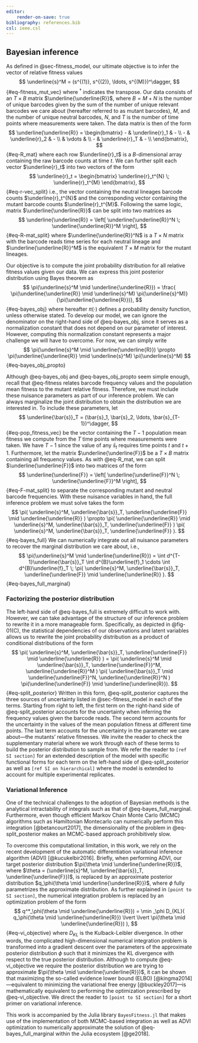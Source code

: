 ```yaml
---
editor:
    render-on-save: true
bibliography: references.bib
csl: ieee.csl
---
```

## Bayesian inference {#sec-bayesian_inference}

As defined in @sec-fitness_model, our ultimate objective is to infer the vector
of relative fitness values
$$
\underline{s}^M = (s^{(1)}, s^{(2)}, \ldots, s^{(M)})^\dagger,
$${#eq-fitness_mut_vec}
where $^\dagger$ indicates the transpose. Our data consists of an $T \times B$
matrix $\underline{\underline{R}}$, where $B = M + N$ is the number of unique
barcodes given by the sum of the number of unique relevant barcodes we care
about (hereafter referred to as mutant barcodes), $M$, and the number of unique
neutral barcodes, $N$, and $T$ is the number of time points where measurements
were taken. The data matrix is then of the form
$$
\underline{\underline{R}} = \begin{bmatrix}
- & \underline{r}_1 & - \\
- & \underline{r}_2 & - \\
 & \vdots & \\
- & \underline{r}_T & - \\
\end{bmatrix},
$${#eq-R_mat}
where each row $\underline{r}_t$ is a $B$-dimensional array containing the
raw barcode counts at time $t$. We can further split each vector
$\underline{r}_t$ into two vectors of the form
$$
\underline{r}_t = \begin{bmatrix}
\underline{r}_t^{N} \;
\underline{r}_t^{M}
\end{bmatrix},
$${#eq-r-vec_split}
i.e., the vector containing the neutral lineages barcode counts
$\underline{r}_t^{N}$ and the corresponding vector containing the mutant barcode
counts $\underline{r}_t^{M}$. Following the same logic, matrix
$\underline{\underline{R}}$ can be split into two matrices as
$$
\underline{\underline{R}} = \left[ 
\underline{\underline{R}}^N \; \underline{\underline{R}}^M
\right],
$${#eq-R-mat_split}
where $\underline{\underline{R}}^N$ is a $T \times N$ matrix with the
barcode reads time series for each neutral lineage and
$\underline{\underline{R}}^M$ is the equivalent $T \times M$ matrix for the
mutant lineages.


Our objective is to compute the joint probability
distribution for all relative fitness values given our data. We can express this 
joint posterior distribution using Bayes theorem as
$$
\pi(\underline{s}^M \mid \underline{\underline{R}}) = \frac{
\pi(\underline{\underline{R}} \mid \underline{s}^M) 
\pi(\underline{s}^M)}
{\pi(\underline{\underline{R}})},
$${#eq-bayes_obj}
where hereafter $\pi(\cdot)$ defines a probability density function, unless
otherwise stated. To develop our model, we can ignore the denominator on the
right-hand side of @eq-bayes_obj, since it serves as a normalization constant
that does not depend on our parameter of interest. However, computing this 
normalization constant represents a major challenge we will have to overcome. 
For now, we can simply write
$$
\pi(\underline{s}^M \mid \underline{\underline{R}}) \propto
\pi(\underline{\underline{R}} \mid \underline{s}^M) 
\pi(\underline{s}^M)
$${#eq-bayes_obj_propto}

Although @eq-bayes_obj and @eq-bayes_obj_propto seem simple enough, recall that
@eq-fitness relates barcode frequency values and the population mean fitness to
the mutant relative fitness. Therefore, we must include these nuisance
parameters as part of our inference problem. We can always marginalize the joint
distribution to obtain the distribution we are interested in. To include these
parameters, let 
$$
\underline{\bar{s}}_T = (\bar{s}_1, \bar{s}_2, \ldots, \bar{s}_{T-1})^\dagger,
$${#eq-pop_fitness_vec}
be the vector containing the $T-1$ population mean fitness we compute from the
$T$ time points where measurements were taken. We have $T-1$ since the value
of any $\bar{s}_t$ requires time points $t$ and $t+1$. Furthermore, let the
matrix $\underline{\underline{F}}$ be a $T \times B$ matrix containing all
frequency values. As with @eq-R_mat, we can split $\underline{\underline{F}}$
into two matrices of the form
$$
\underline{\underline{F}} = \left[ 
\underline{\underline{F}}^N \; \underline{\underline{F}}^M
\right],
$${#eq-F-mat_split}
to separate the corresponding mutant and neutral barcode frequencies. With these
nuisance variables in hand, the full inference problem we must solve takes the
form
$$
\pi(
    \underline{s}^M, \underline{\bar{s}}_T, \underline{\underline{F}} \mid
    \underline{\underline{R}}
) \propto
\pi(
    \underline{\underline{R}} \mid
    \underline{s}^M, \underline{\bar{s}}_T, \underline{\underline{F}}
)
\pi(
    \underline{s}^M, \underline{\bar{s}}_T, \underline{\underline{F}}
).
$${#eq-bayes_full}
We can numerically integrate out all nuisance parameters to recover the marginal
distribution we care about, i.e.,
$$
\pi(\underline{s}^M \mid \underline{\underline{R}}) =
\int d^{T-1}\underline{\bar{s}}_T
\int d^{B}\underline{f}_1 \cdots
\int d^{B}\underline{f}_T
\;
\pi(
    \underline{s}^M, \underline{\bar{s}}_T, \underline{\underline{F}} \mid
    \underline{\underline{R}}
).
$${#eq-bayes_full_marginal}

### Factorizing the posterior distribution {#seq-split_posterior}

The left-hand side of @eq-bayes_full is extremely difficult to work with.
However, we can take advantage of the structure of our inference problem to
rewrite it in a more manageable form. Specifically, as depicted in @fig-01(C),
the statistical dependencies of our observations and latent variables allows us
to rewrite the joint probability distribution as a product of conditional
distributions of the form
$$
\pi(
    \underline{s}^M, \underline{\bar{s}}_T, \underline{\underline{F}} \mid
    \underline{\underline{R}}
) =
\pi(
    \underline{s}^M \mid \underline{\bar{s}}_T, \underline{\underline{F}}^M,
    \underline{\underline{R}}^M
)
\pi(
    \underline{\bar{s}}_T \mid \underline{\underline{F}}^N,
    \underline{\underline{R}}^N
)
\pi(\underline{\underline{F}} \mid \underline{\underline{R}}).
$${#eq-split_posterior}
Written in this form, @eq-split_posterior captures the three sources of 
uncertainty listed in @sec-fitness_model in each of the terms. Starting from
right to left, the first term on the right-hand side of @eq-split_posterior
accounts for the uncertainty when inferring the frequency values given the
barcode reads. The second term accounts for the uncertainty in the values of
the mean population fitness at different time points. The last term accounts for
the uncertainty in the parameter we care about---the mutants' relative
fitnesses. We invite the reader to check the supplementary material where we
work through each of these terms to build the posterior distribution to sample
from. We refer the reader to `[ref SI section]` for an extended description of
the model with specific functional forms for each term on the left-hand side of
@eq-split_posterior as well as `[ref SI on hierarchical]` where the model is
extended to account for multiple experimental replicates.

### Variational Inference

One of the technical challenges to the adoption of Bayesian methods is the
analytical intractability of integrals such as that of @eq-bayes_full_marginal.
Furthermore, even though efficient Markov Chain Monte Carlo (MCMC) algorithms
such as Hamiltonian Montecarlo can numerically perform this integration
[@betancourt2017], the dimensionality of the problem in @eq-split_posterior makes
an MCMC-based approach prohibitively slow.

To overcome this computational limitation, in this work, we rely on the recent
development of the automatic differentiation variational inference algorithm
(ADVI) [@kucukelbir2016]. Briefly, when performing ADVI, our target posterior
distribution $\pi(\theta \mid \underline{\underline{R}})$, where $\theta =
(\underline{s}^M, \underline{\bar{s}}_T, \underline{\underline{F}})$, is
replaced by an approximate posterior distribution $q_\phi(\theta \mid
\underline{\underline{R}})$, where $\phi$ fully parametrizes the approximate
distribution. As further explained in `[point to SI section]`, the numerical
integration problem is replaced by an optimization problem of the form
$$
q^*_\phi(\theta \mid \underline{\underline{R}}) = \min _\phi
D_{KL}(
    q_\phi(\theta \mid \underline{\underline{R}}) \lvert \lvert
    \pi(\theta \mid \underline{\underline{R}})
),
$${#eq-vi_objective}
where $D_{KL}$ is the Kulback-Leibler divergence. In other words, the 
complicated high-dimensional numerical integration problem is transformed into
a gradient descent over the parameters of the approximate posterior distribution
$\phi$ such that it minimizes the KL divergence with respect to the true 
posterior distribution. Although to compute @eq-vi_objective we require the
posterior distribution we are trying to approximate $\pi(\theta \mid
\underline{\underline{R}})$, it can be shown that maximizing the so-called
evidence lower bound (ELBO) [@kingma2014]---equivalent to minimizing the 
variational free energy [@buckley2017]---is mathematically equivalent to 
performing the optimization prescribed by @eq-vi_objective. We direct the reader
to `[point to SI section]` for a short primer on variational inference.

This work is accompanied by the Julia library `BayesFitness.jl` that makes use
of the implementation of both MCMC-based integration as well as ADVI
optimization to numerically approximate the solution of @eq-bayes_full_marginal
within the Julia ecosystem [@ge2018].